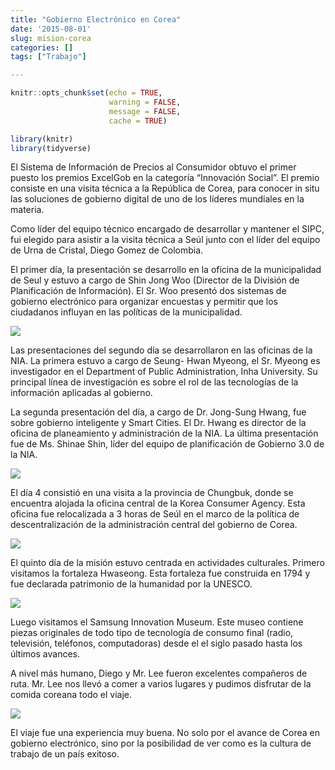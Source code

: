 ```yaml
---
title: "Gobierno Electrónico en Corea"
date: '2015-08-01'
slug: mision-corea
categories: []
tags: ["Trabajo"]

---
```


```r
knitr::opts_chunk$set(echo = TRUE, 
                      warning = FALSE,
                      message = FALSE, 
                      cache = TRUE)

library(knitr)
library(tidyverse)


```

El Sistema de Información de Precios al Consumidor obtuvo el primer puesto los premios ExcelGob en la categoría "Innovación Social". El premio consiste en una visita técnica a la República de Corea, para conocer in situ las soluciones de gobierno digital de uno de los líderes mundiales en la materia.



Como líder del equipo técnico encargado de desarrollar y mantener el SIPC, fui elegido para asistir a la visita técnica a Seúl junto con el líder del equipo de Urna de Cristal, Diego Gomez de Colombia.

El primer día, la presentación se desarrollo en la oficina de la municipalidad de Seul y estuvo a cargo de Shin Jong Woo (Director de la División de Planificación de Información). El Sr. Woo presentó dos sistemas de gobierno electrónico para organizar encuestas y permitir que los ciudadanos influyan en las políticas de la municipalidad.


<img class="img-post"  src="/posts/2016-07-12-egob-corea_files/s_korea_8.jpeg" />





Las presentaciones del segundo día se desarrollaron en las oficinas de la NIA. La primera estuvo a cargo de Seung- Hwan Myeong, el Sr. Myeong es investigador en el Department of Public Administration, Inha University. Su principal línea de investigación es sobre el rol de las tecnologías de la información aplicadas al gobierno.



La segunda presentación del día, a cargo de Dr. Jong-Sung Hwang, fue sobre gobierno inteligente y Smart Cities. El Dr. Hwang es director de la oficina de planeamiento y administración de la NIA. La última presentación fue de Ms. Shinae Shin, líder del equipo de planificación de Gobierno 3.0 de la NIA.

<img class="img-post"  src="/posts/2016-07-12-egob-corea_files/s_korea_3.jpeg" />


El día 4 consistió en una visita a la provincia de Chungbuk, donde se encuentra alojada la oficina central de la Korea Consumer Agency. Esta oficina fue relocalizada a 3 horas de Seúl en el marco de la política de descentralización de la administración central del gobierno de Corea.

<img class="img-post"  src="/posts/2016-07-12-egob-corea_files/s_korea_1.jpeg" />



El quinto día de la misión estuvo centrada en actividades culturales. Primero visitamos la fortaleza Hwaseong. Esta fortaleza fue construida en 1794 y fue declarada patrimonio de la humanidad por la UNESCO.

<img class="img-post"  src="/posts/2016-07-12-egob-corea_files/l_korea_6.jpeg" />



Luego visitamos el Samsung Innovation Museum. Este museo contiene piezas originales de todo tipo de tecnología de consumo final (radio, televisión, teléfonos, computadoras) desde el el siglo pasado hasta los últimos avances.

A nivel más humano, Diego y Mr. Lee fueron excelentes compañeros de ruta. Mr. Lee nos llevó a comer a varios lugares y pudimos disfrutar de la comida coreana todo el viaje.

<img class="img-post"  src="/posts/2016-07-12-egob-corea_files/l_korea_2.jpeg" />



El viaje fue una experiencia muy buena. No solo por el avance de Corea en gobierno electrónico, sino por la posibilidad de ver como es la cultura de trabajo de un país exitoso.


